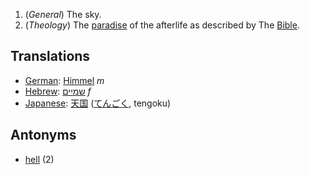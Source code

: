 #(''General'') The sky.
#(''Theology'') The [[paradise]] of the afterlife as described by The [[Bible]].

==Translations==
*[[German]]: [[Himmel]] ''m''
*[[Hebrew]]: [[שמיים]] ''f''
*[[Japanese]]: [[天国]] ([[てんごく]], tengoku)

==Antonyms==
*[[hell]] (2)